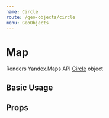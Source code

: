```yaml
---
name: Circle
route: /geo-objects/circle
menu: GeoObjects
---
```



# Map

Renders Yandex.Maps API [Circle][docs] object

## Basic Usage

<Playground>
  <YMaps>
    <Map defaultState={{ center: [55.76, 37.64], zoom: 10 }}>
      <Circle
        geometry={[[55.76, 37.6], 10000]}
        options={{
          draggable: true,
          fillColor: '#DB709377',
          strokeColor: '#990066',
          strokeOpacity: 0.8,
          strokeWidth: 5,
        }}
      />
    </Map>
  </YMaps>
</Playground>

## Props

<Props of={_Circle} />

[docs]: https://tech.yandex.com/maps/doc/jsapi/2.1/ref/reference/Circle-docpage/

